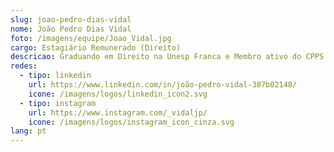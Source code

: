 ```yaml
---
slug: joao-pedro-dias-vidal
nome: João Pedro Dias Vidal
foto: /imagens/equipe/Joao_Vidal.jpg
cargo: Estagiário Remunerado (Direito)
descricao: Graduando em Direito na Unesp Franca e Membro ativo do CPPS
redes:
  - tipo: linkedin
    url: https://www.linkedin.com/in/joão-pedro-vidal-307b02148/
    icone: /imagens/logos/linkedin_icon2.svg
  - tipo: instagram
    url: https://www.instagram.com/_vidaljp/
    icone: /imagens/logos/instagram_icon_cinza.svg
lang: pt
---
```



<LayoutMembro
  nome={frontmatter.nome}
  foto={frontmatter.foto}
  cargo={frontmatter.cargo}
  descricao={frontmatter.descricao}
  redes={frontmatter.redes}
/>
